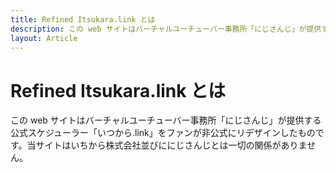 ```yaml
---
title: Refined Itsukara.link とは
description: この web サイトはバーチャルユーチューバー事務所「にじさんじ」が提供する公式スケジューラー「いつから.link」をファンが非公式にリデザインしたものです。
layout: Article
---
```


# Refined Itsukara.link とは

この web サイトはバーチャルユーチューバー事務所「にじさんじ」が提供する公式スケジューラー「いつから.link」をファンが非公式にリデザインしたものです。当サイトはいちから株式会社並びににじさんじとは一切の関係がありません。
